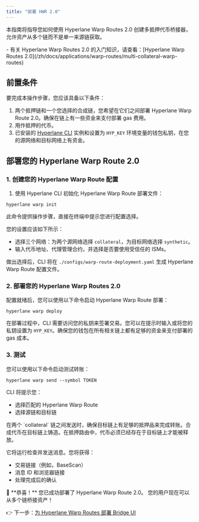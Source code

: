 ```yaml
---
title: "部署 HWR 2.0"
---
```


本指南将指导您如何使用 Hyperlane Warp Routes 2.0 创建多抵押代币桥接器，允许资产从多个链而不是单一来源链获取。

<Info>
  - 有关 Hyperlane Warp Routes 2.0 的入门知识，请查看：[Hyperlane Warp
  Routes 2.0](/zh/docs/applications/warp-routes/multi-collateral-warp-routes)
</Info>

## 前置条件

要完成本操作步骤，您应该具备以下条件：

1. 两个抵押链和一个您选择的合成链，您希望在它们之间部署 Hyperlane Warp Route 2.0。确保在链上有一些资金来支付部署 gas 费用。
2. 用作抵押的代币。
3. 已安装的 [Hyperlane CLI](https://docs.hyperlane.xyz/docs/reference/developer-tools/cli) 实例和设置为 `HYP_KEY` 环境变量的钱包私钥，在您的源网络和目标网络上有资金。

## 部署您的 Hyperlane Warp Route 2.0

### 1. 创建您的 Hyperlane Warp Route 配置

1. 使用 Hyperlane CLI 初始化 Hyperlane Warp Route 部署文件：

`hyperlane warp init`

此命令提供操作步骤，直接在终端中提示您进行配置选择。

您的设置应该如下所示：

- 选择三个网络：为两个源网络选择 `collateral`，为目标网络选择 `synthetic`。
- 输入代币地址、代理管理合约，并选择是否要使用受信任的 ISMs。

做出选择后，CLI 将在 `./configs/warp-route-deployment.yaml` 生成 Hyperlane Warp Route 配置文件。

### 2. 部署您的 Hyperlane Warp Routes 2.0

配置就绪后，您可以使用以下命令启动 Hyperlane Warp Route 部署：

`hyperlane warp deploy`

在部署过程中，CLI 需要访问您的私钥来签署交易。您可以在提示时输入或将您的私钥设置为 `HYP_KEY`。确保您的钱包在所有相关链上都有足够的资金来支付部署的 gas 成本。

### 3. 测试

您可以使用以下命令启动测试转账：

`hyperlane warp send --symbol TOKEN`

CLI 将提示您：

- 选择匹配的 Hyperlane Warp Route
- 选择源链和目标链

<Info>
  在两个 `collateral` 链之间发送时，确保目标链上有足够的抵押品来完成转账。合成代币在目标链上铸造。在抵押路由中，代币必须已经存在于目标链上才能被释放。
</Info>

它将运行检查并发送消息。您将获得：

- 交易链接（例如，BaseScan）
- 消息 ID 和浏览器链接
- 处理完成后的确认

<Success>
  🎉 **恭喜！** 您已成功部署了 Hyperlane Warp Route 2.0。
  您的用户现在可以从多个链桥接资产！
</Success>

👉 下一步：[为 Hyperlane Warp Routes 部署 Bridge UI](/zh/docs/guides/warp-routes/bridge-ui-guide)